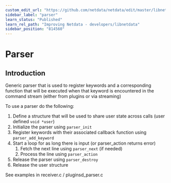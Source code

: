 ```yaml
---
custom_edit_url: "https://github.com/netdata/netdata/edit/master/libnetdata/parser/README.md"
sidebar_label: "parser"
learn_status: "Published"
learn_rel_path: "Improving Netdata - developers/libnetdata"
sidebar_position: "814560"
---
```



# Parser

## Introduction

Generic parser that is used to register keywords and a corresponding function that will be executed when that
keyword is encountered in the command stream (either from plugins or via streaming)

To use a parser do the following:

1. Define a structure that will be used to share user state across calls (user defined `void *user`) 
2. Initialize the parser using `parser_init`
3. Register keywords with their associated callback function using `parser_add_keyword`
4. Start a loop for as long there is input (or parser_action returns error)
   1.   Fetch the next line using `parser_next` (if needed)
   2.   Process the line using `parser_action`
5. Release the parser using `parser_destroy`
6. Release the user structure

See examples in receiver.c / pluginsd_parser.c
